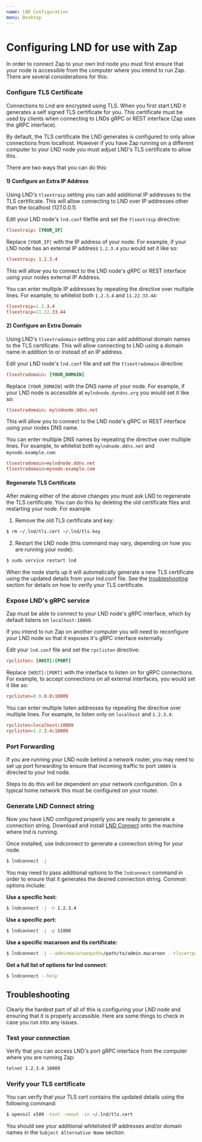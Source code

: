 ```yaml
---
name: LND Configuration
menu: Desktop
---
```


# Configuring LND for use with Zap

In order to connect Zap to your own lnd node you must first ensure that your node is accessible from the computer where you intend to run Zap. There are several considerations for this:

### Configure TLS Certificate

Connections to Lnd are encrypted using TLS. When you first start LND it generates a self signed TLS certificate for you. This certificate must be used by clients when connecting to LNDs gRPC or REST interface (Zap uses the gRPC interface).

By default, the TLS certificate the LND generates is configured to only allow connections from localhost. However if you have Zap running on a different computer to your LND node you must adjust LND's TLS certificate to allow this.

There are two ways that you can do this:

#### 1) Configure an Extra IP Address

Using LND's `tlsextraip` setting you can add additional IP addresses to the TLS certificate. This will allow connecting to LND over IP addresses other than the localhost (127.0.0.1).

Edit your LND node's `lnd.conf` filefile and set the `tlsextraip` directive:

```toml
tlsextraip: [YOUR_IP]
```

Replace `[YOUR_IP]` with the IP address of your node. For example, if your LND node has an external IP address `1.2.3.4` you would set it like so:

```toml
tlsextraip: 1.2.3.4
```

This will allow you to connect to the LND node's gRPC or REST interface using your nodes external IP Address.

You can enter multiple IP addresses by repeating the directive over multiple lines. For example, to whitelist both `1.2.3.4` and `11.22.33.44`:

```toml
tlsextraip=1.2.3.4
tlsextraip=11.22.33.44
```

#### 2) Configure an Extra Domain

Using LND's `tlsextradomain` setting you can add additional domain names to the TLS certificate. This will allow connecting to LND using a domain name in addition to or instead of an IP address.

Edit your LND node's `lnd.conf` file and set the `tlsextradomain` directive:

```toml
tlsextradomain: [YOUR_DOMAIN]
```

Replace `[YOUR_DOMAIN]` with the DNS name of your node. For example, if your LND node is accessible at `mylndnode.dyndns.org` you would set it like so:

```toml
tlsextradomain: mylndnode.ddns.net
```

This will allow you to connect to the LND node's gRPC or REST interface using your nodes DNS name.

You can enter multiple DNS names by repeating the directive over multiple lines. For example, to whitelist both `mylndnode.ddns.net` and `mynode.example.com`:

```toml
tlsextradomain=mylndnode.ddns.net
tlsextradomain=mynode.example.com
```

#### Regenerate TLS Certificate

After making either of the above changes you must ask LND to regenerate the TLS certificate. You can do this by deleting the old certificate files and restarting your node. For example.

1. Remove the old TLS certificate and key:

```sh
$ rm ~/.lnd/tls.cert ~/.lnd/tls.key
```

2. Restart the LND node (this command may vary, depending on how you are running your node):

```sh
$ sudo service restart lnd
```

When the node starts up it will automatically generate a new TLS certificate using the updated details from your lnd.conf file. See the [troubleshooting](#troubleshooting) section for details on how to verify your TLS certificate.

### Expose LND's gRPC service

Zap must be able to connect to your LND node's gRPC interface, which by default listens on `localhost:10009`.

If you intend to run Zap on another computer you will need to reconfigure your LND node so that it exposes it's gRPC interface externally.

Edit your `lnd.conf` file and set the `rpclisten` directive:

```toml
rpclisten: [HOST]:[PORT]
```

Replace `[HOST]:[PORT]` with the interface to listen on for gRPC connections. For example, to accept connections on all external interfaces, you would set it like so:

```toml
rpclisten=0.0.0.0:10009
```

You can enter multiple listen addresses by repeating the directive over multiple lines. For example, to listen only on `localhost` and `1.2.3.4`:

```toml
rpclisten=localhost:10009
rpclisten=1.2.3.4:10009
```

### Port Forwarding

If you are running your LND node behind a network router, you may need to set up port forwarding to ensure that incoming traffic to port `10009` is directed to your lnd node.

Steps to do this will be dependent on your network configuration. On a typical home network this must be configured on your router.

### Generate LND Connect string

Now you have LND configured properly you are ready to generate a connection string. Download and install [LND Connect](https://github.com/LN-Zap/lndconnect) onto the machine where lnd is running.

Once installed, use lndconnect to generate a connection string for your node.

```sh
$ lndconnect -j
```

You may need to pass additional options to the `lndconnect` command in order to ensure that it generates the desired connection string. Common options include:

**Use a specific host:**

```sh
$ lndconnect -j -h 1.2.3.4
```

**Use a specific port:**

```sh
$ lndconnect -j -p 11008
```

**Use a specific macaroon and tls certificate:**

```sh
$ lndconnect -j --adminmacaroonpath=/path/to/admin.macaroon --tlscertpath=/path/to/tls.cert
```

**Get a full list of options for lnd connect:**

```sh
$ lndconnect --help
```

## Troubleshooting

Clearly the hardest part of all of this is configuring your LND node and ensuring that it is properly accessible. Here are some things to check in case you run into any issues.

### Test your connection

Verify that you can access LND's port gRPC interface from the computer where you are running Zap:

```sh
telnet 1.2.3.4 10009
```

### Verify your TLS certificate

You can verify that your TLS cert contains the updated details using the following command:

```sh
$ openssl x509 -text -noout -in ~/.lnd/tls.cert
```

You should see your additional whitelisted IP addresses and/or domain names in the `Subject Alternative Name` section.
